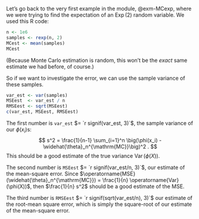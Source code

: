 Let's go back to the very first example in the module, @exm-MCexp, where we were trying to find the expectation of an $\operatorname{Exp}(2)$ random variable. We used this R code:

```r
n <- 1e6
samples <- rexp(n, 2)
MCest <- mean(samples)
MCest
```

(Because Monte Carlo estimation is random, this won't be the *exact* same estimate we had before, of course.)

So if we want to investigate the error, we can use the sample variance of these samples.

```r
var_est <- var(samples)
MSEest  <- var_est / n
RMSEest <- sqrt(MSEest)
c(var_est, MSEest, RMSEest)
```

The first number is `var_est` $= `r signif(var_est, 3)`$, the sample variance of our $\phi(x_i)$s: $$ s^2 = \frac{1}{n-1} \sum_{i=1}^n \big(\phi(x_i) - \widehat{\theta}_n^{\mathrm{MC}}\big)^2 . $$ This should be a good estimate of the true variance $\operatorname{Var}(\phi(X))$.

The second number is `MSEest` $= `r signif(var_est/n, 3)`$, our estimate of the mean-square error. Since $\operatorname{MSE}(\widehat{\theta}_n^{\mathrm{MC}}) = \frac{1}{n} \operatorname{Var}(\phi(X))$, then $\frac{1}{n} s^2$ should be a good estimate of the MSE.

The third number is `RMSEest` $= `r signif(sqrt(var_est/n), 3)`$ our estimate of the root-mean square error, which is simply the square-root of our estimate of the mean-square error.
